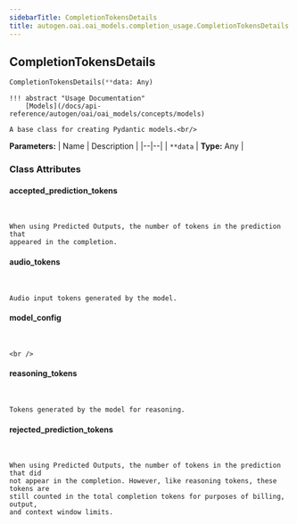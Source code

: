 ```yaml
---
sidebarTitle: CompletionTokensDetails
title: autogen.oai.oai_models.completion_usage.CompletionTokensDetails
---
```

<h2 id="autogen.oai.oai_models.completion_usage.CompletionTokensDetails" class="doc doc-heading">
    <code class="doc-symbol doc-symbol-heading doc-symbol-class"></code>
    <span class="doc doc-object-name doc-class-name">CompletionTokensDetails</span>
</h2>

```python
CompletionTokensDetails(**data: Any)
```

    !!! abstract "Usage Documentation"
        [Models](/docs/api-reference/autogen/oai/oai_models/concepts/models)
    
    A base class for creating Pydantic models.<br/>

<b>Parameters:</b>
| Name | Description |
|--|--|
| `**data` | **Type:** Any |

### Class Attributes

<code class="doc-symbol doc-symbol-heading doc-symbol-attribute"></code>
#### accepted_prediction_tokens
<br />

    When using Predicted Outputs, the number of tokens in the prediction that
    appeared in the completion.

<code class="doc-symbol doc-symbol-heading doc-symbol-attribute"></code>
#### audio_tokens
<br />

    Audio input tokens generated by the model.

<code class="doc-symbol doc-symbol-heading doc-symbol-attribute"></code>
#### model_config
<br />

    <br />

<code class="doc-symbol doc-symbol-heading doc-symbol-attribute"></code>
#### reasoning_tokens
<br />

    Tokens generated by the model for reasoning.

<code class="doc-symbol doc-symbol-heading doc-symbol-attribute"></code>
#### rejected_prediction_tokens
<br />

    When using Predicted Outputs, the number of tokens in the prediction that did
    not appear in the completion. However, like reasoning tokens, these tokens are
    still counted in the total completion tokens for purposes of billing, output,
    and context window limits.